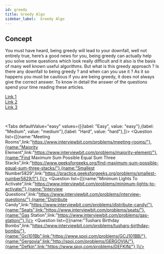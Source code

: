 ```yaml
---
id: greedy
title: Greedy Algo
sidebar_label:  Greedy Algo
---
```



## Concept 

You must have heard, being greedy will lead to your downfall, well not entirely true, here’s a good news for you, being greedy can actually help you solve some questions which look really difficult and it also is the basis of many well known useful algorithms. But what is this greedy approach ? Is there any downfall to being greedy ? and when can you use it ? As it so happens you must be cautious if you are being greedy, it does not always give the correct answer. To know in detail the answer of the questions spend your time reading these articles.

[Link 1](https://www.iarcs.org.in/inoi/online-study-material/topics/greedy.php)<br/>
[Link 2](https://www.iarcs.org.in/inoi/online-study-material/problems/buffalos.php)<br/>
[Link 3](https://www.topcoder.com/community/competitive-programming/tutorials/greedy-is-good/)

<br/>

<Tabs
	defaultValue="easy"
	values={[{label: "Easy", value: "easy"},{label: "Medium", value: "medium"},{label: "Hard", value: "hard"},]}>
	<TabItem value="easy">
		<Question  list={[{name:"Meeting Rooms",link:"https://www.interviewbit.com/problems/meeting-rooms/"},{name:"Majority Element",link:"https://www.interviewbit.com/problems/majority-element/"},{name:"Find Maximum Sum Possible Equal Sum Three Stacks",link:"https://www.geeksforgeeks.org/find-maximum-sum-possible-equal-sum-three-stacks/"},{name:"Smallest Number5829",link:"https://practice.geeksforgeeks.org/problems/smallest-number5829/1"},]}/>
	</TabItem>
	<TabItem value="medium">
		<Question  list={[{name:"Minimum Lights To Activate",link:"https://www.interviewbit.com/problems/minimum-lights-to-activate/"},{name:"Interview Questions",link:"https://www.interviewbit.com/problems/interview-questions/"},{name:"Distribute Candy",link:"https://www.interviewbit.com/problems/distribute-candy/"},{name:"Seats",link:"https://www.interviewbit.com/problems/seats/"},{name:"Gas Station",link:"https://www.interviewbit.com/problems/gas-station/"},]}/>
	</TabItem>
	<TabItem value="hard">
		<Question  list={[{name:"Tushars Birthday Bombs",link:"https://www.interviewbit.com/problems/tushars-birthday-bombs/"},{name:"Gcj101Bb",link:"https://www.spoj.com/problems/GCJ101BB/"},{name:"Gergovia",link:"http://spoj.com/problems/GERGOVIA/"},{name:"Defkin",link:"https://www.spoj.com/problems/DEFKIN/"},]}/>
	</TabItem>
</Tabs>

<br/>